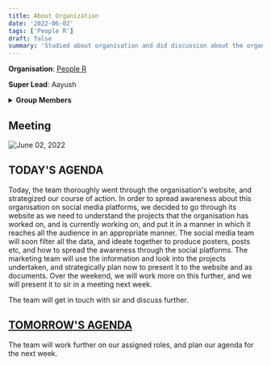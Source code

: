 ```yaml
---
title: About Organization
date: '2022-06-02'
tags: ['People R']
draft: false
summary: 'Studied about organisation and did discussion about the organization'
---
```


**Organisation**: [People R](https://people.1ngo.in/#Home)

**Super Lead**: Aayush

<details className="mb-12">

<summary>
  <strong style={{ color: '#ec4899', cursor: 'pointer' }}>Group Members</strong>
</summary>
`1. Pavitra Satish (Group Lead)`

`2. Ayush Saraf`

`3. Diya Kulkarni`

`4. Siddharthareddy Dav`

`5. Atiq Urrehaman`

`6. Divyanshu`

</details>

## Meeting

![June 02, 2022](/static/images/02th-06-2022.png)

## TODAY'S AGENDA

Today, the team thoroughly went through the organisation's website, and strategized our course of action. In order to spread awareness about this organisation on social media platforms, we decided to go through its website as we need to understand the projects that the organisation has worked on, and is currently working on, and put it in a manner in which it reaches all the audience in an appropriate manner.
The social media team will soon filter all the data, and ideate together to produce posters, posts etc, and how to spread the awareness through the social platforms.
The marketing team will use the information and look into the projects undertaken, and strategically plan now to present it to the website and as documents.
Over the weekend, we will work more on this further, and we will present it to sir in a meeting next week.

The team will get in touch with sir and discuss further.

## [TOMORROW'S AGENDA]()

The team will work further on our assigned roles, and plan our agenda for the next week.
